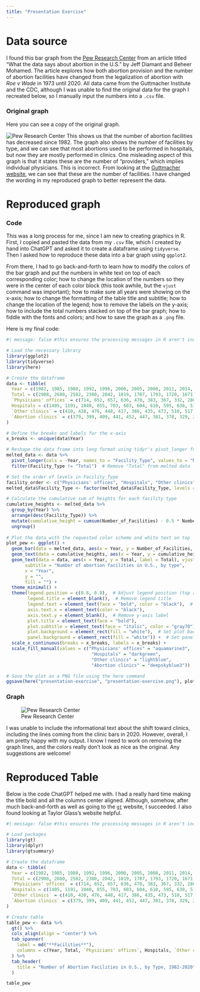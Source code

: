 ```yaml
---
title: "Presentation Exercise"
---
```

# Data source

I found this bar graph from the [Pew Research Center](https://www.pewresearch.org/short-reads/2023/01/11/what-the-data-says-about-abortion-in-the-u-s-2/) from an article titled "What the data says about abortion in the U.S." by Jeff Diamant and Beheer Mohamed. The article explores how both abortion provision and the number of abortion facilities have changed from the legalization of abortion with *Roe v Wade* in 1973 until 2020. All data came from the Guttmacher Institute and the CDC, although I was unable to find the original data for the graph I recreated below, so I manually input the numbers into a `.csv` file.

### Original graph

Here you can see a copy of the original graph.

![Pew Research Center](Pew_research.png)
This shows us that the number of abortion facilities has decreased since 1982. The graph also shows the number of facilities by type, and we can see that most abortions used to be performed in hospitals, but now they are mostly performed in clinics. One misleading aspect of this graph is that it states these are the number of "providers," which implies individual physicians. This is incorrect. From looking at the [Guttmacher website](https://www.guttmacher.org/news-release/2022/guttmacher-institute-releases-2020-abortion-provider-census-important-data-us), we can see that these are the number of facilities. I have changed the wording in my reproduced graph to better represent the data.

# Reproduced graph

### Code

This was a long process for me, since I am new to creating graphics in R. First, I copied and pasted the data from my `.csv` file, which I created by hand into ChatGPT and asked it to create a dataframe using `tidyverse`. Then I asked how to reproduce these data into a bar graph using `ggplot2`. 

From there, I had to go back-and-forth to learn how to modify the colors of the bar graph and put the numbers in white text on top of each corresponding color; how to change the location of the numbers so they were in the center of each color block (this took awhile, but the `vjust` command was important); how to make sure all years were showing on the x-axis; how to change the formatting of the table title and subtitle; how to change the location of the legend; how to remove the labels on the y-axis; how to include the total numbers stacked on top of the bar graph; how to fiddle with the fonts and colors; and how to save the graph as a `.png` file.

Here is my final code:
```r
#| message: false #this ensures the processing messages in R aren't included on the website

# Load the necessary library
library(ggplot2)
library(tidyverse)
library(here)

# Create the dataframe
data <- tibble(
  Year = c(1982, 1985, 1988, 1992, 1996, 2000, 2005, 2008, 2011, 2014, 2017, 2020),
  Total = c(2908, 2680, 2582, 2380, 2042, 1819, 1787, 1793, 1720, 1671, 1587, 1603),
  `Physicians' offices` = c(714, 652, 657, 636, 470, 383, 367, 332, 286, 244, 261, 266),
  Hospitals = c(1405, 1191, 1040, 855, 703, 603, 604, 610, 595, 638, 518, 530),
  `Other clinics` = c(410, 438, 476, 448, 417, 386, 435, 473, 510, 517, 555, 580),
  `Abortion clinics` = c(379, 399, 409, 441, 452, 447, 381, 378, 329, 272, 253, 227)
)

# Define the breaks and labels for the x-axis
x_breaks <- unique(data$Year)

# Reshape the data frame into long format using tidyr's pivot_longer function
melted_data <- data %>%
  pivot_longer(cols = -Year, names_to = "Facility_Type", values_to = "Number_of_Facilities") %>%
  filter(Facility_Type != "Total")  # Remove "Total" from melted data

# Set the order of levels in Facility_Type
facility_order <- c("Physicians' offices", "Hospitals", "Other clinics", "Abortion clinics")
melted_data$Facility_Type <- factor(melted_data$Facility_Type, levels = facility_order)

# Calculate the cumulative sum of heights for each facility type
cumulative_heights <- melted_data %>%
  group_by(Year) %>%
  arrange(desc(Facility_Type)) %>%
  mutate(cumulative_height = cumsum(Number_of_Facilities) - 0.5 * Number_of_Facilities) %>%
  ungroup()
 
# Plot the data with the requested color scheme and white text on top
plot_pew <- ggplot() +
  geom_bar(data = melted_data, aes(x = Year, y = Number_of_Facilities, fill = Facility_Type), stat = "identity") +
  geom_text(data = cumulative_heights, aes(x = Year, y = cumulative_height, label = Number_of_Facilities), vjust = 0.5, color = "white", size = 3) +
  geom_text(data = data, aes(x = Year, y = Total, label = Total), vjust = -0.5, color = "gray70", size = 3) + labs(title = expression(bold("Total number of abortion facilities down since 1982")),
       subtitle = "Number of abortion facilities in U.S., by type",
       x = "Year",
       y = "",
       fill = "") +
  theme_minimal() +
  theme(legend.position = c(0.8, 0.8),  # Adjust legend position (top right corner)
        legend.title = element_blank(),  # Remove legend title
        legend.text = element_text(face = "bold", color = "black"),  # Set legend text color
        axis.text.x = element_text(color = "black"),
        axis.text.y = element_blank(),  # Remove y-axis label
        plot.title = element_text(face = "bold"),
        plot.subtitle = element_text(face = "italic", color = "gray70"),
        plot.background = element_rect(fill = "white"),  # Set plot background to white
        panel.background = element_rect(fill = "white")) +  # Set panel background to white
  scale_x_continuous(breaks = x_breaks, labels = x_breaks) +
  scale_fill_manual(values = c("Physicians' offices" = "aquamarine3",
                                "Hospitals" = "darkgreen",
                                "Other clinics" = "lightblue",
                                "Abortion clinics" = "deepskyblue3"))

# Save the plot as a PNG file using the here command
ggsave(here("presentation-exercise", "presentation-exercise.png"), plot_pew, width = 8, height = 6, units = "in", dpi = 300)
```

### Graph
![Pew Research Center](presentation-exercise.png)

I was unable to include the informational text about the shift toward clinics, including the lines coming from the clinic bars in 2020. However, overall, I am pretty happy with my output. I know I need to work on removing the graph lines, and the colors really don't look as nice as the original. Any suggestions are welcome!

# Reproduced Table

Below is the code ChatGPT helped me with. I had a really hard time making the title bold and all the columns center aligned. Although, somehow, after much back-and-forth as well as going to the [`gt`](https://gt.rstudio.com/reference/cols_align.html) website, I succeeded. I also found looking at Taylor Glass's website helpful.

```r
#| message: false #this ensures the processing messages in R aren't included on the website

# Load packages
library(gt)
library(dplyr)
library(gtsummary)

# Create the dataframe
data <- tibble(
  Year = c(1982, 1985, 1988, 1992, 1996, 2000, 2005, 2008, 2011, 2014, 2017, 2020),
  Total = c(2908, 2680, 2582, 2380, 2042, 1819, 1787, 1793, 1720, 1671, 1587, 1603),
  `Physicians' offices` = c(714, 652, 657, 636, 470, 383, 367, 332, 286, 244, 261, 266),
  Hospitals = c(1405, 1191, 1040, 855, 703, 603, 604, 610, 595, 638, 518, 530),
  `Other clinics` = c(410, 438, 476, 448, 417, 386, 435, 473, 510, 517, 555, 580),
  `Abortion clinics` = c(379, 399, 409, 441, 452, 447, 381, 378, 329, 272, 253, 227)
)

# Create table
table_pew <- data %>%
  gt() %>%
  cols_align(align = "center") %>%
  tab_spanner(
    label = md("**Facilities**"),
    columns = c(Year, Total, `Physicians' offices`, Hospitals, `Other clinics`, `Abortion clinics`)
  ) %>%
  tab_header(
    title = "Number of Abortion Facilities in U.S., by Type, 1982-2020"
  )

table_pew
```